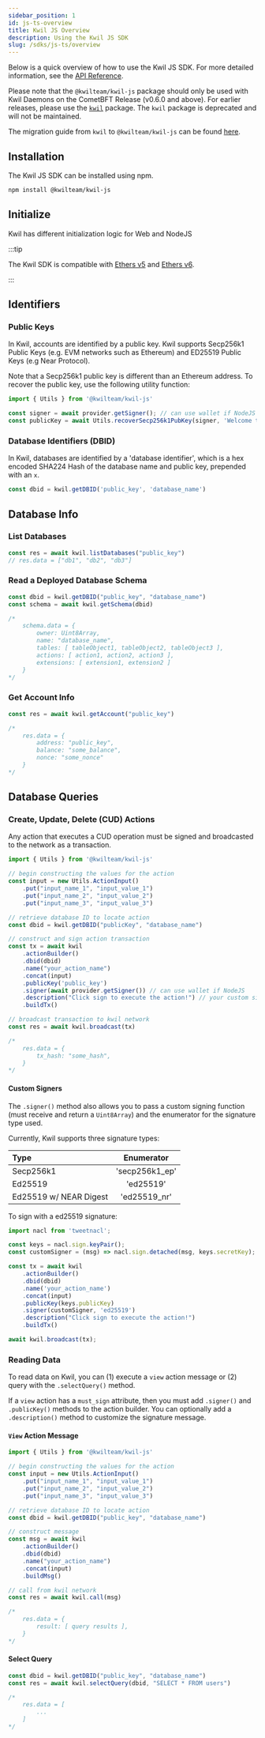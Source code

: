 ```yaml
---
sidebar_position: 1
id: js-ts-overview
title: Kwil JS Overview
description: Using the Kwil JS SDK
slug: /sdks/js-ts/overview
---
```


Below is a quick overview of how to use the Kwil JS SDK.  For more detailed information, see the [API Reference](/docs/sdks/js-ts/apis).

Please note that the `@kwilteam/kwil-js` package should only be used with Kwil Daemons on the CometBFT Release (v0.6.0 and above).  For earlier releases, please use the [`kwil`](https://www.npmjs.com/package/kwil) package. The `kwil` package is deprecated and will not be maintained.

The migration guide from `kwil` to `@kwilteam/kwil-js` can be found [here](/docs/sdks/js-ts/migration).

## Installation

The Kwil JS SDK can be installed using npm.

```bash
npm install @kwilteam/kwil-js
```

## Initialize

Kwil has different initialization logic for Web and NodeJS

:::tip

The Kwil SDK is compatible with [Ethers v5](https://docs.ethers.org/v5/) and [Ethers v6](https://docs.ethers.org/v6/).

:::

<InitTabs />

## Identifiers

### Public Keys

In Kwil, accounts are identified by a public key. Kwil supports Secp256k1 Public Keys (e.g. EVM networks such as Ethereum) and ED25519 Public Keys (e.g Near Protocol).

Note that a Secp256k1 public key is different than an Ethereum address. To recover the public key, use the following utility function:

```javascript
import { Utils } from '@kwilteam/kwil-js'

const signer = await provider.getSigner(); // can use wallet if NodeJS
const publicKey = await Utils.recoverSecp256k1PubKey(signer, 'Welcome to our app! Sign this message to reveal your public key.'); 
```

### Database Identifiers (DBID)

In Kwil, databases are identified by a 'database identifier', which is a hex encoded SHA224 Hash of the database name and public key, prepended with an `x`.

```javascript
const dbid = kwil.getDBID('public_key', 'database_name')
```

## Database Info

### List Databases 

``` javascript
const res = await kwil.listDatabases("public_key")
// res.data = ["db1", "db2", "db3"]
```

### Read a Deployed Database Schema
``` javascript
const dbid = kwil.getDBID("public_key", "database_name")
const schema = await kwil.getSchema(dbid)

/*
    schema.data = {
        owner: Uint8Array,
        name: "database_name",
        tables: [ tableObject1, tableObject2, tableObject3 ],
        actions: [ action1, action2, action3 ],
        extensions: [ extension1, extension2 ]
    }
*/
```

### Get Account Info

``` javascript
const res = await kwil.getAccount("public_key")

/*
    res.data = {
        address: "public_key",
        balance: "some_balance",
        nonce: "some_nonce"
    }
*/
```

## Database Queries

### Create, Update, Delete (CUD) Actions

Any action that executes a CUD operation must be signed and broadcasted to the network as a transaction.

``` javascript
import { Utils } from '@kwilteam/kwil-js'

// begin constructing the values for the action
const input = new Utils.ActionInput()
    .put("input_name_1", "input_value_1")
    .put("input_name_2", "input_value_2")
    .put("input_name_3", "input_value_3")

// retrieve database ID to locate action
const dbid = kwil.getDBID("publicKey", "database_name")

// construct and sign action transaction
const tx = await kwil
    .actionBuilder()
    .dbid(dbid)
    .name("your_action_name")
    .concat(input)
    .publicKey('public_key')
    .signer(await provider.getSigner()) // can use wallet if NodeJS
    .description("Click sign to execute the action!") // your custom signature message to appear in browser wallet
    .buildTx()

// broadcast transaction to kwil network
const res = await kwil.broadcast(tx)

/*
    res.data = {
        tx_hash: "some_hash",
    }
*/
```

#### Custom Signers

The `.signer()` method also allows you to pass a custom signing function (must receive and return a `Uint8Array`) and the enumerator for the signature type used.

Currently, Kwil supports three signature types:

| Type  | Enumerator |
|:----- |:------:|
| Secp256k1  | 'secp256k1_ep' |
| Ed25519    | 'ed25519' |
| Ed25519 w/ NEAR Digest | 'ed25519_nr' |

To sign with a ed25519 signature:

```javascript
import nacl from 'tweetnacl';

const keys = nacl.sign.keyPair();
const customSigner = (msg) => nacl.sign.detached(msg, keys.secretKey);

const tx = await kwil
    .actionBuilder()
    .dbid(dbid)
    .name('your_action_name')
    .concat(input)
    .publicKey(keys.publicKey)
    .signer(customSigner, 'ed25519')
    .description("Click sign to execute the action!")
    .buildTx()

await kwil.broadcast(tx);
```

### Reading Data

To read data on Kwil, you can (1) execute a `view` action message or (2) query with the `.selectQuery()` method.

If a `view` action has a `must_sign` attribute, then you must add `.signer()` and `.publicKey()` methods to the action builder. You can optionally add a `.description()` method to customize the signature message.

#### `View` Action Message

```javascript
import { Utils } from '@kwilteam/kwil-js'

// begin constructing the values for the action
const input = new Utils.ActionInput()
    .put("input_name_1", "input_value_1")
    .put("input_name_2", "input_value_2")
    .put("input_name_3", "input_value_3")

// retrieve database ID to locate action
const dbid = kwil.getDBID("public_key", "database_name")

// construct message
const msg = await kwil
    .actionBuilder()
    .dbid(dbid)
    .name("your_action_name")
    .concat(input)
    .buildMsg()

// call from kwil network
const res = await kwil.call(msg)

/*
    res.data = {
        result: [ query results ],
    }
*/
```

#### Select Query

``` javascript
const dbid = kwil.getDBID("public_key", "database_name")
const res = await kwil.selectQuery(dbid, "SELECT * FROM users")

/*
    res.data = [
        ...
    ]
*/
```